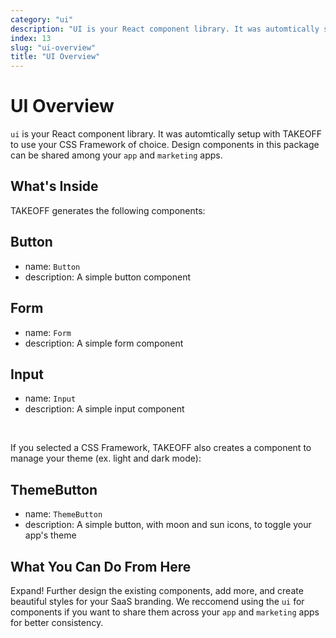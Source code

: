 ```yaml
---
category: "ui"
description: "UI is your React component library. It was automtically setup with TAKEOFF to use your CSS Framework of choice. Design components in this package can be shared among both of your apps."
index: 13
slug: "ui-overview"
title: "UI Overview"
---
```


# UI Overview

`ui` is your React component library. It was automtically setup with TAKEOFF to use your CSS Framework of choice. Design components in this package can be shared among your `app` and `marketing` apps.

## What's Inside

TAKEOFF generates the following components:

## Button

- name: `Button`
- description: A simple button component

## Form

- name: `Form`
- description: A simple form component

## Input

- name: `Input`
- description: A simple input component

<br />

If you selected a CSS Framework, TAKEOFF also creates a component to manage your theme (ex. light and dark mode):

## ThemeButton

- name: `ThemeButton`
- description: A simple button, with moon and sun icons, to toggle your app's theme

## What You Can Do From Here

Expand! Further design the existing components, add more, and create beautiful styles for your SaaS branding. We reccomend using the `ui` for components if you want to share them across your `app` and `marketing` apps for better consistency.

